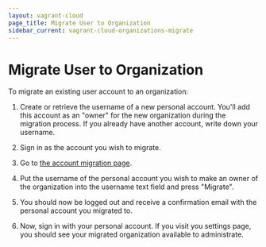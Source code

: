 ```yaml
---
layout: vagrant-cloud
page_title: Migrate User to Organization
sidebar_current: vagrant-cloud-organizations-migrate
---
```


# Migrate User to Organization

To migrate an existing user account to an organization:

1. Create or retrieve the username of a new personal account. You'll add this
   account as an "owner" for the new organization during the migration process. If
   you already have another account, write down your username.

2. Sign in as the account you wish to migrate.

3. Go to [the account migration page](https://app.vagrantup.com/account/migrate).

4. Put the username of the personal account you wish to make an owner of the
   organization into the username text field and press "Migrate".

5. You should now be logged out and receive a confirmation email with the
   personal account you migrated to.

6. Now, sign in with your personal account. If you visit you settings page, you
   should see your migrated organization available to administrate.

